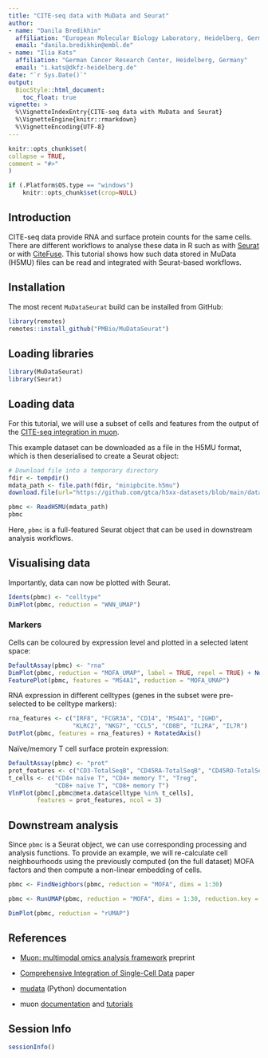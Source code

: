 ```yaml
---
title: "CITE-seq data with MuData and Seurat"
author:
- name: "Danila Bredikhin"
  affiliation: "European Molecular Biology Laboratory, Heidelberg, Germany"
  email: "danila.bredikhin@embl.de"
- name: "Ilia Kats"
  affiliation: "German Cancer Research Center, Heidelberg, Germany"
  email: "i.kats@dkfz-heidelberg.de"
date: "`r Sys.Date()`"
output:
  BiocStyle::html_document:
    toc_float: true
vignette: >
  %\VignetteIndexEntry{CITE-seq data with MuData and Seurat}
  %\VignetteEngine{knitr::rmarkdown}
  %\VignetteEncoding{UTF-8}
---
```


```r
knitr::opts_chunk$set(
collapse = TRUE,
comment = "#>"
)

if (.Platform$OS.type == "windows")
    knitr::opts_chunk$set(crop=NULL)
```

## Introduction

CITE-seq data provide RNA and surface protein counts for the same cells. There are different workflows to analyse these data in R such as with [Seurat](https://satijalab.org/seurat/articles/weighted_nearest_neighbor_analysis.html) or with [CiteFuse](http://www.bioconductor.org/packages/release/bioc/vignettes/CiteFuse/inst/doc/CiteFuse.html). This tutorial shows how such data stored in MuData (H5MU) files can be read and integrated with Seurat-based workflows.

## Installation

The most recent `MuDataSeurat` build can be installed from GitHub:

```r
library(remotes)
remotes::install_github("PMBio/MuDataSeurat")
```

## Loading libraries

```r
library(MuDataSeurat)
library(Seurat)
```

## Loading data

For this tutorial, we will use a subset of cells and features from the output of the [CITE-seq integration in muon](https://muon-tutorials.readthedocs.io/en/latest/cite-seq/1-CITE-seq-PBMC-5k.html).

This example dataset can be downloaded as a file in the H5MU format, which is then deserialised to create a Seurat object:

```r
# Download file into a temporary directory
fdir <- tempdir()
mdata_path <- file.path(fdir, "minipbcite.h5mu")
download.file(url="https://github.com/gtca/h5xx-datasets/blob/main/datasets/minipbcite.h5mu?raw=true", destfile=mdata_path, mode="wb")

pbmc <- ReadH5MU(mdata_path)
pbmc
```

Here, `pbmc` is a full-featured Seurat object that can be used in downstream analysis workflows.

## Visualising data

Importantly, data can now be plotted with Seurat.

```r
Idents(pbmc) <- "celltype"
DimPlot(pbmc, reduction = "WNN_UMAP")
```

### Markers

Cells can be coloured by expression level and plotted in a selected latent space:

```r
DefaultAssay(pbmc) <- "rna"
DimPlot(pbmc, reduction = "MOFA_UMAP", label = TRUE, repel = TRUE) + NoLegend() + 
FeaturePlot(pbmc, features = "MS4A1", reduction = "MOFA_UMAP")
```

RNA expression in different celltypes (genes in the subset were pre-selected to be celltype markers):

```r
rna_features <- c("IRF8", "FCGR3A", "CD14", "MS4A1", "IGHD", 
                  "KLRC2", "NKG7", "CCL5", "CD8B", "IL2RA", "IL7R")
DotPlot(pbmc, features = rna_features) + RotatedAxis()
```

Naïve/memory T cell surface protein expression:

```r
DefaultAssay(pbmc) <- "prot"
prot_features <- c("CD3-TotalSeqB", "CD45RA-TotalSeqB", "CD45RO-TotalSeqB")
t_cells <- c("CD4+ naïve T", "CD4+ memory T", "Treg", 
             "CD8+ naïve T", "CD8+ memory T")
VlnPlot(pbmc[,pbmc@meta.data$celltype %in% t_cells], 
        features = prot_features, ncol = 3)
```

## Downstream analysis

Since `pbmc` is a Seurat object, we can use corresponding processing and analysis functions. To provide an example, we will re-calculate cell neighbourhoods using the previously computed (on the full dataset) MOFA factors and then compute a non-linear embedding of cells.

```r
pbmc <- FindNeighbors(pbmc, reduction = "MOFA", dims = 1:30)

pbmc <- RunUMAP(pbmc, reduction = "MOFA", dims = 1:30, reduction.key = "rUMAP_", reduction.name = "rUMAP")

DimPlot(pbmc, reduction = "rUMAP")
```

## References

- [Muon: multimodal omics analysis framework](https://www.biorxiv.org/content/10.1101/2021.06.01.445670) preprint

- [Comprehensive Integration of Single-Cell Data](https://www.cell.com/cell/fulltext/S0092-8674(19)30559-8) paper

- [mudata](https://mudata.readthedocs.io/) (Python) documentation

- muon [documentation](https://muon.readthedocs.io/) and [tutorials](https://muon-tutorials.readthedocs.io/)

## Session Info

```r
sessionInfo()
```
